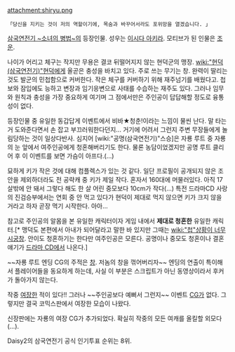 attachment:shiryu.png
 「당신을 지키는 것이 저의 역할이기에, 목숨과 바꾸어서라도 포위망을 열겠습니다. 」 
[[삼국연전기 ~소녀의 병법~]]의 등장인물. 성우는 [[이시다 아키라]].
모티브가 된 인물은 [[조운]].

나이가 어리고 체구는 작지만 무용은 결코 뒤떨어지지 않는 현덕군의 맹장. [[wiki:"현덕(삼국연전기)"현덕]]에게 올곧은 충성을 바치고 있다.
주로 쓰는 무기는 창. 완력이 딸리는 것도 발군의 민첩함으로 커버한다. 작은 체구를 커버하기 위해 재주넘기를 배웠다고. 첩보와 잠입에도 능하고 변장과 임기응변으로 사태를 수습하는 재주도 있다. 그러나 임무와 원칙과 충성을 가장 중요하게 여기며 그 점에서만은 주인공이 답답해할 정도로 융통성이 없다.

등장인물 중 유일한 동갑답게 이벤트에서 비바★청춘!이라는 느낌이 물씬 난다. 말 타는 거 도와준다면서 손 잡고 부끄러워한다던지... 거기에 어려서 그런지 주변 무장들에게 놀림당하는 것이 일상다반사. 심지어 [wiki:"공명(삼국연전기)"스승]은 자룡 루트 중 자룡의 눈 앞에서 여주인공에게 청혼해버리기도 한다. 물론 농담이었겠지만 공명 루트 클리어 후 이 이벤트를 보면 가슴이 아프다.(...)

묘하게 키가 작은 것에 대해 컴플렉스가 있는 것 같다. 일단 프로필이 공개되지 않은 조안을 제외하더라도 전 공략캐 중 키가 제일 작다. 혼자서 160대에 머물러있다. 아직 17살밖에 안 돼서 그렇다 해도 한 살 어린 중모보다 10cm가 작다(...) 특전 드라마CD 사랑의 진검승부에서는 연회 중 안 먹고 있다가 현덕이 제대로 먹지 않으면 키가 크지 않을 거라고 하자 곧장 먹기 시작한다. 아아...

참고로 주인공의 알몸을 본 유일한 캐릭터이자 게임 내에서 '''제대로 청혼한''' 유일한 캐릭터.[* 맹덕도 본편에서 아내가 되어달라고 말한 바 있지만 그때는 [[wiki:"첩"상황이 너무 시궁창]]. 안이도 청혼하기는 한다만 여주인공은 모른다. 공명이나 중모도 청혼이나 결혼 얘기가 [[드라마 CD]]에서 나온다.] 

~~자룡 루트 엔딩 CG의 주적은 [[창]]. 저놈의 창을 꺾어버리자~~
엔딩의 연출이 특이해서 플레이어들을 동요하게 하는데, 사실 이 부분은 스크립트가 아닌 동영상이라서 후커가 돌아가지 않는다.

작중 [[여장]]한 적이 있다!! 그러나 ~~주인공보다 예뻐서 그런지~~ 이벤트 [[CG]]가 없다. 그렇지만 결국 코믹스판에서 여장한 모습이 나왔다. 

신장판에는 자룡의 여장 CG가 추가되었다. 확실히 작중의 모든 여캐를 올킬할 외모다(…).

Daisy2의 삼국연전기 공식 인기투표 순위는 8위.
